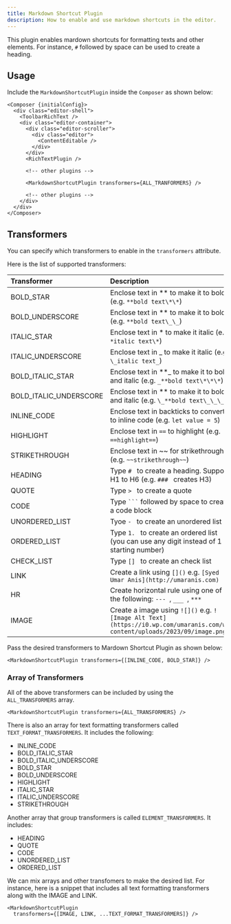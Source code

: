 ```yaml
---
title: Markdown Shortcut Plugin
description: How to enable and use markdown shortcuts in the editor.
---
```


This plugin enables mardown shortcuts for formatting texts and other elements. For instance, `#` followed by space can be used to create a heading.

## Usage

Include the `MarkdownShortcutPlugin` inside the `Composer` as shown below:

```svelte
<Composer {initialConfig}>
  <div class="editor-shell">
    <ToolbarRichText />
    <div class="editor-container">
      <div class="editor-scroller">
        <div class="editor">
          <ContentEditable />
        </div>
      </div>
      <RichTextPlugin />

      <!-- other plugins -->

      <MarkdownShortcutPlugin transformers={ALL_TRANFORMERS} />

      <!-- other plugins -->
    </div>
  </div>
</Composer>
```

## Transformers

You can specify which transformers to enable in the `transformers` attribute.

Here is the list of supported transformers:

| Transformer            | Description                                                                                                                |
| :--------------------- | :------------------------------------------------------------------------------------------------------------------------- |
| BOLD_STAR              | Enclose text in ** to make it to bold (e.g. `**bold text\*\*`)                                                             |
| BOLD_UNDERSCORE        | Enclose text in ** to make it to bold (e.g. `**bold text\_\_`)                                                             |
| ITALIC_STAR            | Enclose text in * to make it italic (e.g. `*italic text\*`)                                                                |
| ITALIC_UNDERSCORE      | Enclose text in _ to make it italic (e.g. `\_italic text_`)                                                                |
| BOLD_ITALIC_STAR       | Enclose text in **_ to make it to bold and italic (e.g. `_**bold text\*\*\*`)                                              |
| BOLD_ITALIC_UNDERSCORE | Enclose text in ** to make it to bold and italic (e.g. `\_**bold text\_\_\_`)                                              |
| INLINE_CODE            | Enclose text in backticks to convert it to inline code (e.g. `let value = 5`)                                              |
| HIGHLIGHT              | Enclose text in `==` to highlight (e.g. `==highlight==`)                                                                   |
| STRIKETHROUGH          | Enclose text in ~~ for strikethrough (e.g. `~~strikethrough~~`)                                                            |
| HEADING                | Type `# ` to create a heading. Supports H1 to H6 (e.g. `### ` creates H3)                                                  |
| QUOTE                  | Type `> ` to create a quote                                                                                                |
| CODE                   | Type ` ``` ` followed by space to create a code block                                                                      |
| UNORDERED_LIST         | Tyoe `- ` to create an unordered list                                                                                      |
| ORDERED_LIST           | Type `1. ` to create an ordered list (you can use any digit instead of 1 as starting number)                               |
| CHECK_LIST             | Type `[] ` to create an check list                                                                                         |
| LINK                   | Create a link using `[]()` e.g. `[Syed Umar Anis](http://umaranis.com)`                                                    |
| HR                     | Create horizontal rule using one of the following: `--- `, `___ `, `*** `                                                  |
| IMAGE                  | Create a image using `![]()` e.g. `![Image Alt Text](https://i0.wp.com/umaranis.com/wp-content/uploads/2023/09/image.png)` |

Pass the desired transformers to Mardown Shortcut Plugin as shown below:

```svelte
<MarkdownShortcutPlugin transformers={[INLINE_CODE, BOLD_STAR]} />
```

### Array of Transformers

All of the above transformers can be included by using the `ALL_TRANSFORMERS` array.

```svelte
<MarkdownShortcutPlugin transformers={ALL_TRANSFORMERS} />
```

There is also an array for text formatting transformers called `TEXT_FORMAT_TRANSFORMERS`. It includes the following:

- INLINE_CODE
- BOLD_ITALIC_STAR
- BOLD_ITALIC_UNDERSCORE
- BOLD_STAR
- BOLD_UNDERSCORE
- HIGHLIGHT
- ITALIC_STAR
- ITALIC_UNDERSCORE
- STRIKETHROUGH

Another array that group transformers is called `ELEMENT_TRANSFORMERS`. It includes:

- HEADING
- QUOTE
- CODE
- UNORDERED_LIST
- ORDERED_LIST

We can mix arrays and other transfomers to make the desired list. For instance, here is a snippet that includes all text formatting transformers along with the IMAGE and LINK.

```svelte
<MarkdownShortcutPlugin
  transformers={[IMAGE, LINK, ...TEXT_FORMAT_TRANSFORMERS]} />
```
